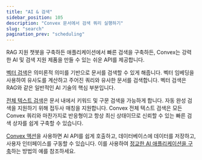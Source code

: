 ```yaml
---
title: "AI & 검색"
sidebar_position: 105
description: "Convex 문서에서 검색 쿼리 실행하기"
slug: "search"
pagination_prev: "scheduling"
---
```


RAG 지원 챗봇을 구축하든 애플리케이션에서 빠른 검색을 구축하든, Convex는 강력한 AI 및 검색 지원 제품을 만들 수 있는 쉬운 API를 제공합니다.

[벡터 검색](/search/vector-search.mdx)은 의미론적 의미를 기반으로 문서를 검색할 수 있게 해줍니다. 벡터 임베딩을 사용하여 유사도를 계산하고 주어진 쿼리와 유사한 문서를 검색합니다. 벡터 검색은 RAG와 같은 일반적인 AI 기술의 핵심 부분입니다.

[전체 텍스트 검색](/search/text-search.mdx)은 문서 내에서 키워드 및 구문 검색을 가능하게 합니다. 자동 완성 검색을 지원하기 위해 접두사 매칭을 지원합니다. Convex 전체 텍스트 검색은 모든 Convex 쿼리와 마찬가지로 반응형이고 항상 최신 상태이므로 신뢰할 수 있는 빠른 검색 상자를 쉽게 구축할 수 있습니다.

[Convex 액션](functions/actions)을 사용하면 AI API를 쉽게 호출하고, 데이터베이스에 데이터를 저장하고, 사용자 인터페이스를 구동할 수 있습니다. 이를 사용하여 [정교한 AI 애플리케이션을 구축](https://stack.convex.dev/tag/AI)하는 방법의 예를 참조하세요.

<StackPosts query="AI" />
